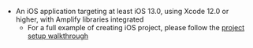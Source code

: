 * An iOS application targeting at least iOS 13.0, using Xcode 12.0 or higher, with Amplify libraries integrated
    * For a full example of creating iOS project, please follow the [project setup walkthrough](/[platform]/prev/start/project-setup/create-application/)
